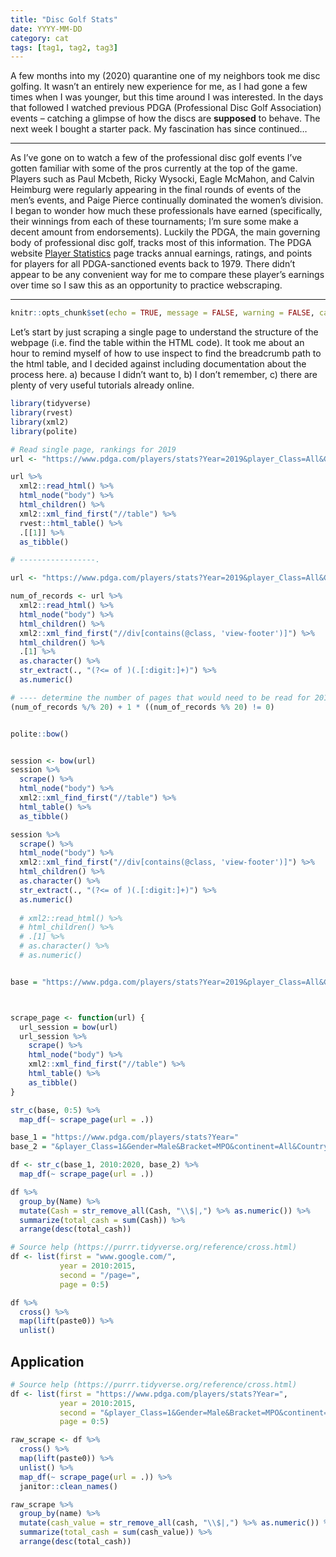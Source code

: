 ```yaml
---
title: "Disc Golf Stats"
date: YYYY-MM-DD
category: cat
tags: [tag1, tag2, tag3]
---
```


A few months into my (2020) quarantine one of my neighbors took me disc golfing. 
It wasn't an entirely new experience for me, as I had gone a few times when I was younger, but this time around I was interested. 
In the days that followed I watched previous PDGA (Professional Disc Golf Association) events -- catching a glimpse of how the discs are __supposed__ to behave. 
The next week I bought a starter pack. 
My fascination has since continued...

***

As I've gone on to watch a few of the professional disc golf events I've gotten familiar with some of the pros currently at the top of the game. 
Players such as Paul Mcbeth, Ricky Wysocki, Eagle McMahon, and Calvin Heimburg were regularly appearing in the final rounds of events of the men's events, and Paige Pierce continually dominated the women's division.
I began to wonder how much these professionals have earned (specifically, their winnings from each of these tournaments; I'm sure some make a decent amount from endorsements). 
Luckily the PDGA, the main governing body of professional disc golf, tracks most of this information. 
The PDGA website [Player Statistics](https://www.pdga.com/players/stats) page tracks annual earnings, ratings, and points for players for all PDGA-sanctioned events back to 1979. 
There didn't appear to be any convenient way for me to compare these player's earnings over time so I saw this as an opportunity to practice webscraping.

***

```r
knitr::opts_chunk$set(echo = TRUE, message = FALSE, warning = FALSE, cache = TRUE)
```
Let's start by just scraping a single page to understand the structure of the webpage (i.e. find the table within the HTML code). 
It took me about an hour to remind myself of how to use inspect to find the breadcrumb path to the html table, and I decided against including documentation about the process here. a) because I didn't want to, b) I don't remember, c) there are plenty of very useful tutorials already online.
```r
library(tidyverse)
library(rvest)
library(xml2)
library(polite)

# Read single page, rankings for 2019
url <- "https://www.pdga.com/players/stats?Year=2019&player_Class=All&Gender=All&Bracket=All&continent=All&Country=All&StateProv=All&page=0"

url %>% 
  xml2::read_html() %>% 
  html_node("body") %>% 
  html_children() %>% 
  xml2::xml_find_first("//table") %>% 
  rvest::html_table() %>% 
  .[[1]] %>% 
  as_tibble()
```


```r
# -----------------. 

url <- "https://www.pdga.com/players/stats?Year=2019&player_Class=All&Gender=All&Bracket=All&continent=All&Country=All&StateProv=All&page=0"

num_of_records <- url %>% 
  xml2::read_html() %>% 
  html_node("body") %>% 
  html_children() %>% 
  xml2::xml_find_first("//div[contains(@class, 'view-footer')]") %>% 
  html_children() %>% 
  .[1] %>% 
  as.character() %>% 
  str_extract(., "(?<= of )(.[:digit:]+)") %>% 
  as.numeric()

# ---- determine the number of pages that would need to be read for 2019
(num_of_records %/% 20) + 1 * ((num_of_records %% 20) != 0)


polite::bow()


session <- bow(url)
session %>% 
  scrape() %>% 
  html_node("body") %>% 
  xml2::xml_find_first("//table") %>% 
  html_table() %>% 
  as_tibble()

session %>% 
  scrape() %>% 
  html_node("body") %>% 
  xml2::xml_find_first("//div[contains(@class, 'view-footer')]") %>% 
  html_children() %>% 
  as.character() %>% 
  str_extract(., "(?<= of )(.[:digit:]+)") %>% 
  as.numeric()
  
  # xml2::read_html() %>% 
  # html_children() %>% 
  # .[1] %>% 
  # as.character() %>% 
  # as.numeric()


base = "https://www.pdga.com/players/stats?Year=2019&player_Class=All&Gender=All&Bracket=All&continent=All&Country=All&StateProv=All&page="



scrape_page <- function(url) {
  url_session = bow(url)
  url_session %>% 
    scrape() %>% 
    html_node("body") %>% 
    xml2::xml_find_first("//table") %>% 
    html_table() %>% 
    as_tibble()
}

str_c(base, 0:5) %>% 
  map_df(~ scrape_page(url = .))

```
  
```r
base_1 = "https://www.pdga.com/players/stats?Year="
base_2 = "&player_Class=1&Gender=Male&Bracket=MPO&continent=All&Country=All&StateProv=All&order=Prize&sort=desc&page=0"

df <- str_c(base_1, 2010:2020, base_2) %>% 
  map_df(~ scrape_page(url = .))

df %>% 
  group_by(Name) %>% 
  mutate(Cash = str_remove_all(Cash, "\\$|,") %>% as.numeric()) %>% 
  summarize(total_cash = sum(Cash)) %>% 
  arrange(desc(total_cash))
```

```r
# Source help (https://purrr.tidyverse.org/reference/cross.html)
df <- list(first = "www.google.com/", 
           year = 2010:2015, 
           second = "/page=", 
           page = 0:5)

df %>% 
  cross() %>% 
  map(lift(paste0)) %>% 
  unlist()
```



## Application 
```r
# Source help (https://purrr.tidyverse.org/reference/cross.html)
df <- list(first = "https://www.pdga.com/players/stats?Year=", 
           year = 2010:2015, 
           second = "&player_Class=1&Gender=Male&Bracket=MPO&continent=All&Country=All&StateProv=All&order=Prize&sort=desc&page=", 
           page = 0:5)

raw_scrape <- df %>% 
  cross() %>% 
  map(lift(paste0)) %>% 
  unlist() %>% 
  map_df(~ scrape_page(url = .)) %>% 
  janitor::clean_names()

raw_scrape %>% 
  group_by(name) %>% 
  mutate(cash_value = str_remove_all(cash, "\\$|,") %>% as.numeric()) %>% 
  summarize(total_cash = sum(cash_value)) %>% 
  arrange(desc(total_cash))
```

